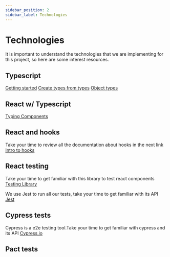 ```yaml
---
sidebar_position: 2
sidebar_label: Technologies
---
```

# Technologies
It is important to understand the technologies that we are implementing for this project, so here are some interest resources.

## Typescript
[Getting started](https://www.typescriptlang.org/docs/handbook/typescript-in-5-minutes-oop.html)
[Create types from types](https://www.typescriptlang.org/docs/handbook/2/types-from-types.html)
[Object types](https://www.typescriptlang.org/docs/handbook/2/objects.html)

## React w/ Typescript
[Typing Components](https://react-typescript-cheatsheet.netlify.app/docs/basic/getting-started/basic_type_example)

## React and hooks
Take your time to review all the documentation about hooks in the next link
[Intro to hooks](https://reactjs.org/docs/hooks-intro.html)

## React testing
Take your time to get familiar with this library to test react components
[Testing Library](https://testing-library.com/docs/react-testing-library/intro)

We use Jest to run all our tests, take your time to get familiar with its API
[Jest](https://jestjs.io/docs/getting-started)

## Cypress tests
Cypress is a e2e testing tool.Take your time to get familiar with cypress and its API
[Cypress.io](https://docs.cypress.io/guides/overview/why-cypress#In-a-nutshell)

## Pact tests

